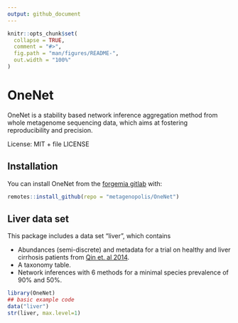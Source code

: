 ```yaml
---
output: github_document
---
```


<!-- README.md is generated from README.Rmd. Please edit that file -->

```r
knitr::opts_chunk$set(
  collapse = TRUE,
  comment = "#>",
  fig.path = "man/figures/README-",
  out.width = "100%"
)
```

# OneNet

<!-- badges: start -->
<!-- badges: end -->

OneNet is a stability based network inference aggregation method from whole metagenome sequencing data, which aims at fostering reproducibility and precision.

License: MIT + file LICENSE

## Installation

You can install OneNet from the [forgemia gitlab](metagenopolis/OneNet) with:

```r
remotes::install_github(repo = "metagenopolis/OneNet")
```

## Liver data set

This package includes a data set "liver", which contains 

- Abundances (semi-discrete) and metadata for a trial on healthy and liver cirrhosis patients from  [Qin et. al 2014](https://pubmed.ncbi.nlm.nih.gov/25079328/).
- A taxonomy table.
- Network inferences with 6 methods for a minimal species prevalence of 90% and 50%.

```r
library(OneNet)
## basic example code
data("liver")
str(liver, max.level=1)
```
